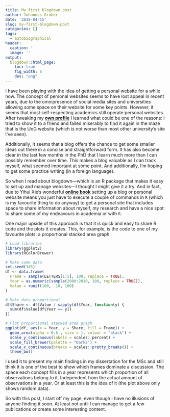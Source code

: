 ```yaml
---
title: My first blogdown post
author: Johannes Gruber
date: '2018-04-15'
slug: my-first-blogdown-post
categories: []
tags:
  - autobiographical
header:
  caption: ''
  image: ''
output:
  blogdown::html_page:
    toc: true
    fig_width: 6
    dev: "png"
---
```


I have been playing with the idea of getting a personal website for a while now. The concept of personal websites seems to have lost appeal in recent years, due to the omnipresence of social media sites and universities allowing some space on their website for some key points. However, it seems that most self-respecting academics still operate personal websites. After tweaking my [**own profile**](https://www.gla.ac.uk/schools/socialpolitical/research/students/johannesgruber/) I learned what could be one of the reasons: I tried to show it to a friend and failed miserably to find it again in the maze that is the UoG website (which is not worse than most other university's site I've seen).

Additionally, It seems that a blog offers the chance to get some smaller ideas out there in a concise and straightforward form. It has also become clear in the last few months in the PhD that I learn much more than I can possibly remember over time. This makes a blog valuable as I can track myself, what seemed important at some point. And additionally, I'm hoping to get some practice writing (in a foreign language).

So when I read about blogdown---which is an R package that makes it easy to set up and manage websites---I thought I might give it a try. And in fact, due to Yihui Xie's wonderful [**online book**](https://bookdown.org/yihui/bookdown/) setting up a blog or personal website means you just have to execute a couple of commands in `R` (which is my favourite thing to do anyway) to get a personal site that includes space to share information about myself, my research and have a nice spot to share some of my endeavours in academia or with `R`.

One major upside of this approach is that it is quick and easy to share R code and the plots it creates. This, for example, is the code to one of my favourite plots: a proportional stacked area graph.

```r
# Load libraries
library(ggplot2)
library(RColorBrewer)

# Make some data
set.seed(345)
df <- data.frame(
  Frame = sample(LETTERS[1:5], 100, replace = TRUE),
  Year = as.numeric(sample(2000:2010, 100, replace = TRUE)),
  Value = runif(100,  10, 100)
)

# Make data proportional
df$Share <- df$Value / sapply(df$Year, function(y) {
  sum(df$Value[df$Year == y])
})

# Plot proportional stacked area graph
ggplot(df, aes(x = Year, y = Share, fill = Frame)) + 
  geom_area(alpha = 0.6 , size = 1, colour = "black") +
  scale_y_continuous(labels = scales::percent) +
  scale_fill_brewer(palette = "Dark2") +
  scale_x_continuous(breaks = scales::pretty_breaks()) +
  theme_bw()
```

I used it to present my main findings in my dissertation for the MSc and still think it is one of the best to show which frames dominate a discussion. The space each concept fills in a year represents which proportion of all observations belong to it. Independent from the actual amount of observations in a year. Or at least this is the idea of it (the plot above only shows random data).

So with this post, I start off my page, even though I have no illusions of anyone finding it soon. At least not until I can manage to get a few publications or create some interesting content.
